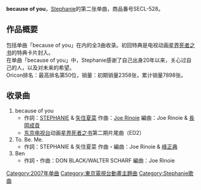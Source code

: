 {{Infobox song
| name       = because of you
| type       = [[单曲|单曲]]
| artist     = [[Stephanie|Stephanie]]
| from_album = [[Stephanie_(音乐专辑)|Stephanie]]
| cover      = SECL-528.jpg
| released   = 2007年8月29日
| recorded   = 2007年
| genre      = [[J-POP|J-POP]]
| length     = 12分30秒
| label      = [[新力博德曼|SME Records]]
| producer   = [[Joe_Rinoie|Joe Rinoie]]
| prev_title = [[君がいる限り|君がいる限り]]
| prev_year  = 2007
| next_title = [[Winter_Gold|Winter Gold]]
| next_year  = 2007
}}
{{japanese|japanese=ビコーズ オブ ユー|kana=ひこすおふゆ|romaji=}}

'''because of you'''，[[Stephanie|Stephanie]]的第二张单曲，商品番号SECL-528。

== 作品概要 ==
包括单曲「because of you」在内的全3曲收录。初回特典是电视动画[[星界死者之书|星界死者之书]]的特典卡片封入。<br/>
在单曲「because of you」中，Stephanie感谢了自己出身20年以来，关心过自己的人，以及对未来的希望。<br/>
Oricon排名：最高排名第50位，销量：初期销量2358张，累计销量7898张。

== 收录曲 ==
#because of you
#*作詞：[[STEPHANIE|STEPHANIE]] & [[矢住夏菜|矢住夏菜]] 作曲：[[Joe_Rinoie|Joe Rinoie]] 編曲：Joe Rinoie & [[長岡成貢|長岡成貢]]
#*[[东京电视台|东京电视台]]动画[[星界死者之书|星界死者之书]]第二期片尾曲（ED2）
#To. Be. Me.
#*作詞：STEPHANIE & 矢住夏菜 作曲・編曲：Joe Rinoie & [[峰正典|峰正典]]
#Ben
#*作詞・作曲：DON BLACK/WALTER SCHARF 編曲：Joe Rinoie

{{DEFAULTSORT:Because of you}}
{{Stephanie}}
{{Single-stub}}

[[Category:2007年单曲|Category:2007年单曲]]
[[Category:東京電視台動畫主題曲|Category:東京電視台動畫主題曲]]
[[Category:Stephanie歌曲|Category:Stephanie歌曲]]